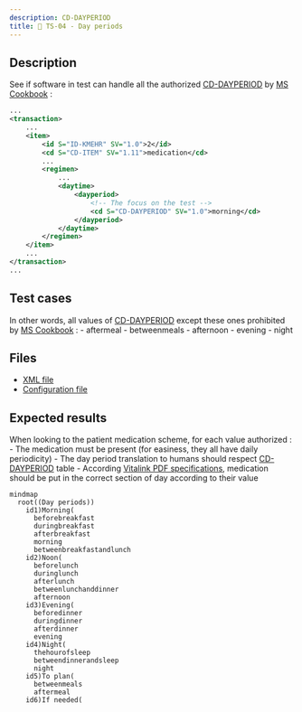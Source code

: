 ```yaml
---
description: CD-DAYPERIOD
title: 🌅 TS-04 - Day periods
---
```


## Description

See if software in test can handle all the authorized [CD-DAYPERIOD](https://www.ehealth.fgov.be/standards/kmehr/en/tables/dayperiod) by [MS Cookbook](https://www.ehealth.fgov.be/standards/kmehr/file/cc73d96153bbd5448a56f19d925d05b1379c7f21/057e64396c1ea312a0b01607b0f94e4adcf456e8/20210331-safe_cookbook_medicatieschema_v5.8_en.pdf) :

```xml title="Example"
...
<transaction>
    ...
    <item>
        <id S="ID-KMEHR" SV="1.0">2</id>
        <cd S="CD-ITEM" SV="1.11">medication</cd>
        ...
        <regimen>
            ...
            <daytime>
                <dayperiod>
                    <!-- The focus on the test -->
                    <cd S="CD-DAYPERIOD" SV="1.0">morning</cd>
                </dayperiod>
            </daytime>
        </regimen>
    </item>
    ...
</transaction>
...
```

## Test cases

In other words, all values of [CD-DAYPERIOD](https://www.ehealth.fgov.be/standards/kmehr/en/tables/dayperiod) except these ones prohibited by [MS Cookbook](https://www.ehealth.fgov.be/standards/kmehr/file/cc73d96153bbd5448a56f19d925d05b1379c7f21/057e64396c1ea312a0b01607b0f94e4adcf456e8/20210331-safe_cookbook_medicatieschema_v5.8_en.pdf) :
    - aftermeal
    - betweenmeals
    - afternoon
    - evening
    - night

## Files

- [XML file](https://github.com/smals-jy/KMEHR-tests/blob/main/output/ms/TS-04-CD-DAYPERIOD.xml)
- [Configuration file](https://github.com/smals-jy/KMEHR-tests/blob/main/configurations/ms/TS-04-CD-DAYPERIOD.ts)

## Expected results 

When looking to the patient medication scheme, for each value authorized :
    - The medication must be present (for easiness, they all have daily periodicity)
    - The day period translation to humans should respect [CD-DAYPERIOD](https://www.ehealth.fgov.be/standards/kmehr/en/tables/dayperiod) table
    - According [Vitalink PDF specifications](https://www.vitalink.be/sites/default/files/2022-05/Safe_Cookbook_PDFmedicatieschema_v1_0.pdf), medication should be put in the correct section of day according to their value

```mermaid
mindmap
  root((Day periods))
    id1)Morning(
      beforebreakfast
      duringbreakfast
      afterbreakfast
      morning
      betweenbreakfastandlunch
    id2)Noon(
      beforelunch
      duringlunch
      afterlunch
      betweenlunchanddinner
      afternoon
    id3)Evening(
      beforedinner
      duringdinner
      afterdinner
      evening
    id4)Night(
      thehourofsleep
      betweendinnerandsleep
      night 
    id5)To plan(
      betweenmeals
      aftermeal 
    id6)If needed(
```